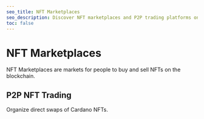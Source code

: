 ```yaml
---
seo_title: NFT Marketplaces
seo_description: Discover NFT marketplaces and P2P trading platforms on Cardano. Explore top platforms to buy and sell NFTs, art, books, music, and digital collectables.
toc: false
---
```



# NFT Marketplaces

NFT Marketplaces are markets for people to buy and sell NFTs on the blockchain.

<DefaultDataTable projects={builders} filterBy="nft_marketplace" />

## P2P NFT Trading

Organize direct swaps of Cardano NFTs.

<DefaultDataTable projects={builders} filterBy="nft_p2p_trading" />
